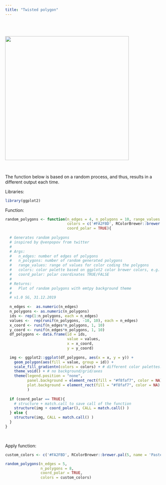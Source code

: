 ```yaml
---
title: "Twisted polygon"
---
```


<br><br>

![](home_polygon_1.png){width=400 fig-align="center"}

<br>

The function below is based on a random process, and thus, results in a different output each time.


Libraries:
```r
library(ggplot2)
```




Function:

```r
random_polygons <- function(n_edges = 4, n_polygons = 10, range_values = c(-10,10), 
                            colors = c('#FA2FBD', RColorBrewer::brewer.pal(5, name = 'Pastel1'), '#235347'), 
                            coord_polar = TRUE){
  
  # Generates random polygons
  # inspired by @venpopov from twitter
  #
  # Args:
  #   n_edges: number of edges of polygons 
  #   n_polygons: number of random generated polygons
  #   range_values: range of values for color coding the polygons
  #   colors: color palette based on ggplot2 color brewer colors, e.g. 'Pastel1'
  #   coord_polar: polar coordinates TRUE/FALSE
  # 
  # Returns:
  #   Plot of random polygons with emtpy background theme
  #   
  # v1.0 SG, 31.12.2019
  
  n_edges <-  as.numeric(n_edges)
  n_polygons <- as.numeric(n_polygons)
  ids <- rep(1:n_polygons, each = n_edges)
  values <-  rep(runif(n_polygons, -10, 10), each = n_edges)
  x_coord <- runif(n_edges*n_polygons, 1, 10)
  y_coord <- runif(n_edges*n_polygons, 1, 10)
  df_polygons <- data.frame(id = ids,
                            value = values,
                            x = x_coord,
                            y = y_coord)
  
  img <- ggplot2::ggplot(df_polygons, aes(x = x, y = y)) +
    geom_polygon(aes(fill = value, group = id)) +
    scale_fill_gradientn(colors = colors) + # different color palettes: see ?scale_fill_distiller
    theme_void() + # no background/grid/axes
    theme(legend.position = "none", 
          panel.background = element_rect(fill = "#f8faf7", color = NA),
          plot.background = element_rect(fill = "#f8faf7", color = NA)
          )
  
  if (coord_polar == TRUE){
    # structure + match.call to save call of the function
    structure(img + coord_polar(), CALL = match.call() ) 
  } else { 
    structure(img, CALL = match.call() ) 
  }
}
```



<br>

Apply function:

```r
custom_colors <- c('#FA2FBD', RColorBrewer::brewer.pal(5, name = 'Pastel1'), '#235347')

random_polygons(n_edges = 5,
                n_polygons = 8,
                coord_polar = TRUE,
                colors = custom_colors)
```
